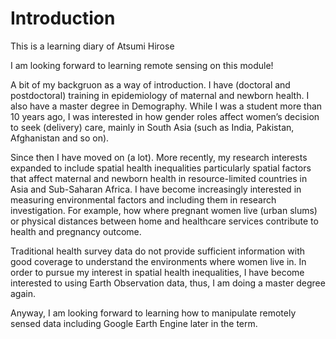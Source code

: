# Introduction

This is a learning diary of Atsumi Hirose

I am looking forward to learning remote sensing on this module!

A bit of my backgruon as a way of introduction. I have (doctoral and postdoctoral) training in epidemiology of maternal and newborn health. I also have a master degree in Demography. While I was a student more than 10 years ago, I was interested in how gender roles affect women's decision to seek (delivery) care, mainly in South Asia (such as India, Pakistan, Afghanistan and so on).

Since then I have moved on (a lot). More recently, my research interests expanded to include spatial health inequalities particularly spatial factors that affect maternal and newborn health in resource-limited countries in Asia and Sub-Saharan Africa. I have become increasingly interested in measuring environmental factors and including them in research investigation. For example, how where pregnant women live (urban slums) or physical distances between home and healthcare services contribute to health and pregnancy outcome.

Traditional health survey data do not provide sufficient information with good coverage to understand the environments where women live in. In order to pursue my interest in spatial health inequalities, I have become interested to using Earth Observation data, thus, I am doing a master degree again.

Anyway, I am looking forward to learning how to manipulate remotely sensed data including Google Earth Engine later in the term.
